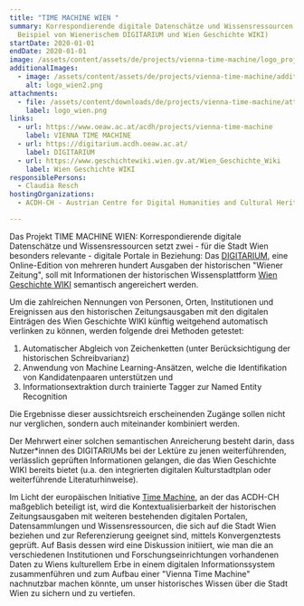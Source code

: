```yaml
---
title: "TIME MACHINE WIEN "
summary: Korrespondierende digitale Datenschätze und Wissensressourcen (am
  Beispiel von Wienerischem DIGITARIUM und Wien Geschichte WIKI)
startDate: 2020-01-01
endDate: 2020-01-01
image: /assets/content/assets/de/projects/vienna-time-machine/logo_projekt_credit_schlager_apa_time_machine_organisation.png
additionalImages:
  - image: /assets/content/assets/de/projects/vienna-time-machine/additionalImages/logo_wien2.png
    alt: logo_wien2.png
attachments:
  - file: /assets/content/downloads/de/projects/vienna-time-machine/attachments/logo_wien.png
    label: logo_wien.png
links:
  - url: https://www.oeaw.ac.at/acdh/projects/vienna-time-machine
    label: VIENNA TIME MACHINE
  - url: https://digitarium.acdh.oeaw.ac.at/
    label: DIGITARIUM
  - url: https://www.geschichtewiki.wien.gv.at/Wien_Geschichte_Wiki
    label: Wien Geschichte WIKI
responsiblePersons:
  - Claudia Resch
hostingOrganizations:
  - ACDH-CH - Austrian Centre for Digital Humanities and Cultural Heritage

---
```

Das Projekt TIME MACHINE WIEN: Korrespondierende digitale Datenschätze und Wissensressourcen setzt zwei - für die Stadt Wien besonders relevante - digitale Portale in Beziehung: Das [DIGITARIUM](https://digitarium.acdh.oeaw.ac.at/), eine Online-Edition von mehreren hundert Ausgaben der historischen "Wiener Zeitung", soll mit Informationen der historischen Wissensplattform [Wien Geschichte WIKI](https://www.geschichtewiki.wien.gv.at/Wien_Geschichte_Wiki) semantisch angereichert werden.

Um die zahlreichen Nennungen von Personen, Orten, Institutionen und Ereignissen aus den historischen Zeitungsausgaben mit den digitalen Einträgen des Wien Geschichte WIKI künftig weitgehend automatisch verlinken zu können, werden folgende drei Methoden getestet:

1.  Automatischer Abgleich von Zeichenketten (unter Berücksichtigung der historischen Schreibvarianz)
2.  Anwendung von Machine Learning-Ansätzen, welche die Identifikation von Kandidatenpaaren unterstützen und
3.  Informationsextraktion durch trainierte Tagger zur Named Entity Recognition

Die Ergebnisse dieser aussichtsreich erscheinenden Zugänge sollen nicht nur verglichen, sondern auch miteinander kombiniert werden.

Der Mehrwert einer solchen semantischen Anreicherung besteht darin, dass Nutzer\*innen des DIGITARIUMs bei der Lektüre zu jenen weiterführenden, verlässlich geprüften Informationen gelangen, die das Wien Geschichte WIKI bereits bietet (u.a. den integrierten digitalen Kulturstadtplan oder weiterführende Literaturhinweise).

Im Licht der europäischen Initiative [Time Machine](https://www.timemachine.eu/), an der das ACDH-CH maßgeblich beteiligt ist, wird die Kontextualisierbarkeit der historischen Zeitungsausgaben mit weiteren bestehenden digitalen Portalen, Datensammlungen und Wissensressourcen, die sich auf die Stadt Wien beziehen und zur Referenzierung geeignet sind, mittels Konvergenztests geprüft. Auf Basis dessen wird eine Diskussion initiiert, wie man die an verschiedenen Institutionen und Forschungseinrichtungen vorhandenen Daten zu Wiens kulturellem Erbe in einem digitalen Informationssystem zusammenführen und zum Aufbau einer "Vienna Time Machine" nachnutzbar machen könnte, um unser historisches Wissen über die Stadt Wien zu sichern und zu vertiefen.
